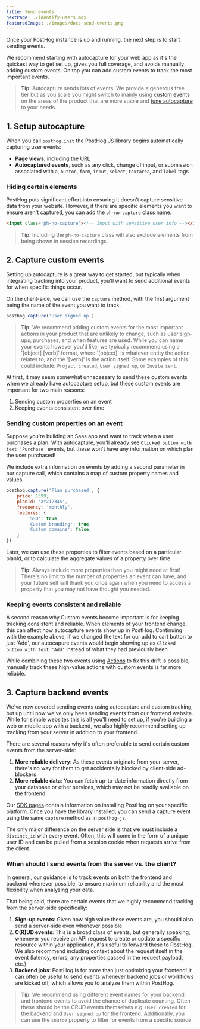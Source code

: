 ```yaml
---
title: Send events
nextPage: ./identify-users.mdx
featuredImage: ./images/docs-send-events.png
---
```



Once your PostHog instance is up and running, the next step is to start sending events.

We recommend starting with autocapture for your web app as it's the quickest way to get set up, gives you full coverage, and avoids manually adding custom events. On top you can add custom events to track the most important events.

> **Tip**: Autocapture sends lots of events. We provide a generous free tier but as you scale you might switch to mainly using [custom events](#3-capture-custom-events-client) on the areas of the product that are more stable and [tune autocapture](/docs/sdks/js#tuning-autocapture) to your needs.

## 1. Setup autocapture

When you call `posthog.init` the PostHog JS library begins automatically capturing user events:

- **Page views**, including the URL
- **Autocaptured events**, such as any click, change of input, or submission associated with `a`, `button`, `form`, `input`, `select`, `textarea`, and `label` tags

### Hiding certain elements

PostHog puts significant effort into ensuring it doesn't capture sensitive data from your website.
However, if there are specific elements you want to ensure aren't captured, you can add the `ph-no-capture` class name.

```html
<input class='ph-no-capture'><!-- Input with sensitive user info --></input>
```

> **Tip**: Including the `ph-no-capture` class will also exclude elements from being shown in session recordings.

## 2. Capture custom events

Setting up autocapture is a great way to get started, but typically when integrating tracking into your product, you'll want to send additional events for when specific things occur.

On the client-side, we can use the `capture` method, with the first argument being the name of the event you want to track.

<MultiLanguage selector="tabs">

```js
posthog.capture('User signed up')
```

</MultiLanguage>

> **Tip**: We recommend adding custom events for the most important actions in your product that are unlikely to change, such as user sign-ups, purchases, and when features are used.
> While you can name your events however you'd like, we typically recommend using a '[object] [verb]' format, where '[object]' is whatever entity the action relates to, and the '[verb]' is the action itself.
> Some examples of this could include: `Project created`, `User signed up`, or `Invite sent`.

At first, it may seem somewhat unnecessary to send these custom events when we already have autocapture setup, but these custom events are important for two main reasons:

1. Sending custom properties on an event
2. Keeping events consistent over time

### Sending custom properties on an event

Suppose you're building an Saas app and want to track when a user purchases a plan. With autocapture, you'll already see `Clicked button with text 'Purchase'` events, but these won't have any information on which plan the user purchased!

We include extra information on events by adding a second parameter in our capture call, which contains a map of custom property names and values.

<MultiLanguage selector="tabs">

```js
posthog.capture('Plan purchased', {
    price: 1599,
    planId: 'XYZ12345',
    frequency: 'monthly',
    features: {
        'SSO': true,
        'Custom branding': true,
        'Custom domains': false,
    }
})
```

</MultiLanguage>

Later, we can use these properties to filter events based on a particular planId, or to calculate the aggregate values of a property over time.

> **Tip**: Always include more properties than you might need at first!
> There's no limit to the number of properties an event can have, and your future self will thank you once again when you need to access a property that you may not have thought you needed.

### Keeping events consistent and reliable

A second reason why Custom events become important is for keeping tracking consistent and reliable.
When elements of your frontend change, this can affect how autocapture events show up in PostHog.
Continuing with the example above, if we changed the text for our add to cart button to just 'Add', our autocapure events would begin showing up as `Clicked button with text 'Add'` instead of what they had previously been.

While combining these two events using [Actions](/manual/actions) to fix this drift is possible, manually track these high-value actions with custom events is far more reliable.

## 3. Capture backend events

We've now covered sending events using autocapture and custom tracking, but up until now we've only been sending events from our frontend website.
While for simple websites this is all you'll need to set up, if you're building a web or mobile app with a backend, we also highly recommend setting up tracking from your server in addition to your frontend.

There are several reasons why it's often preferable to send certain custom events from the server-side:

1. **More reliable delivery**: As these events originate from your server, there's no way for them to get accidentally blocked by client-side ad-blockers
2. **More reliable data**: You can fetch up-to-date information directly from your database or other services, which may not be readily available on the frontend

Our [SDK pages](/docs/integrate?tab=sdks) contain information on installing PostHog on your specific platform. Once you have the library installed, you can send a capture event using the same `capture` method as in `posthog-js`.

<SendEventBackend />

The only major difference on the server side is that we must include a `distinct_id` with every event.
Often, this will come in the form of a unique user ID and can be pulled from a session cookie when requests arrive from the client.

### When should I send events from the server vs. the client?

In general, our guidance is to track events on both the frontend and backend whenever possible, to ensure maximum reliability and the most flexibility when analyzing your data.

That being said, there are certain events that we highly recommend tracking from the server-side specifically:

1. **Sign-up events**: Given how high value these events are, you should also send a server-side even whenever possible
2. **C(R)UD events**: This is a broad class of events, but generally speaking, whenever you receive an API request to create or update a specific resource within your application, it's useful to forward these to PostHog. We also recommend including context about the request itself in the event (latency, errors, any properties passed in the request payload, etc.)
3. **Backend jobs**: PostHog is for more than just optimizing your frontend! It can often be useful to send events whenever backend jobs or workflows are kicked off, which allows you to analyze them within PostHog.

> **Tip**: We recommend using different event names for your backend and frontend events to avoid the chance of duplicate counting. Often these should be the CRUD events themselves e.g. `User created` for the backend and `User signed up` for the frontend. Additionally, you can use the `source` property to filter for events from a specific source.
